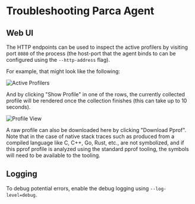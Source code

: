 
# Troubleshooting Parca Agent

## Web UI

The HTTP endpoints can be used to inspect the active profilers by visiting port `8080` of the process (the host-port that the agent binds to can be configured using the `--http-address` flag).

For example, that might look like the following:

<BrowserWindow>

![Active Profilers](/img/tutorial/activeprofilers.png)

</BrowserWindow>

And by clicking "Show Profile" in one of the rows, the currently collected profile will be rendered once the collection finishes (this can take up to 10 seconds).

<BrowserWindow>

![Profile View](/img/tutorial/profileview.png)

</BrowserWindow>

A raw profile can also be downloaded here by clicking "Download Pprof". Note that in the case of native stack traces such as produced from a compiled language like C, C++, Go, Rust, etc., are not symbolized, and if this pprof profile is analyzed using the standard pprof tooling, the symbols will need to be available to the tooling.

## Logging

To debug potential errors, enable the debug logging using `--log-level=debug`.
